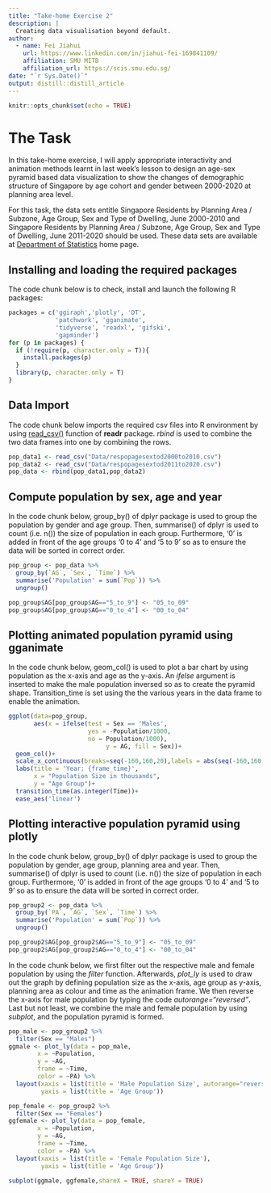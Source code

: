 ```yaml
---
title: "Take-home Exercise 2"
description: |
  Creating data visualisation beyond default.
author:
  - name: Fei Jiahui 
    url: https://www.linkedin.com/in/jiahui-fei-169841109/
    affiliation: SMU MITB
    affiliation_url: https://scis.smu.edu.sg/
date: "`r Sys.Date()`"
output: distill::distill_article
---
```


```r
knitr::opts_chunk$set(echo = TRUE)
```

# The Task
In this take-home exercise, I will apply appropriate interactivity and animation methods learnt in last week's lesson to design an age-sex pyramid based data visualization to show the changes of demographic structure of Singapore by age cohort and gender between 2000-2020 at planning area level.

For this task, the data sets entitle Singapore Residents by Planning Area / Subzone, Age Group, Sex and Type of Dwelling, June 2000-2010 and Singapore Residents by Planning Area / Subzone, Age Group, Sex and Type of Dwelling, June 2011-2020 should be used. These data sets are available at [Department of Statistics](https://www.singstat.gov.sg/) home page.

## Installing and loading the required packages
The code chunk below is to check, install and launch the following R packages:

```r
packages = c('ggiraph','plotly', 'DT',
             'patchwork', 'gganimate', 
             'tidyverse', 'readxl', 'gifski',
             'gapminder')
for (p in packages) {
  if (!require(p, character.only = T)){
    install.packages(p)
  }
  library(p, character.only = T)
}
```


## Data Import
The code chunk below imports the required csv files into R environment by using [read_csv()](https://readr.tidyverse.org/reference/read_delim.html) function of **readr** package. *rbind* is used to combine the two data frames into one by combining the rows.

```r
pop_data1 <- read_csv("Data/respopagesextod2000to2010.csv")
pop_data2 <- read_csv("Data/respopagesextod2011to2020.csv")
pop_data <- rbind(pop_data1,pop_data2)
```


## Compute population by sex, age and year
In the code chunk below, group_by() of dplyr package is used to group the population by gender and age group. Then, summarise() of dplyr is used to count (i.e. n()) the size of population in each group. Furthermore, '0' is added in front of the age groups '0 to 4' and '5 to 9' so as to ensure the data will be sorted in correct order.

```r
pop_group <- pop_data %>%
  group_by(`AG`, `Sex`, `Time`) %>%
  summarise('Population' = sum(`Pop`)) %>%
  ungroup()

pop_group$AG[pop_group$AG=="5_to_9"] <- "05_to_09"
pop_group$AG[pop_group$AG=="0_to_4"] <- "00_to_04"
```

## Plotting animated population pyramid using gganimate
In the code chunk below, geom_col() is used to plot a bar chart by using population as the x-axis and age as the y-axis. An *ifelse* argument is inserted to make the male population inversed so as to create the pyramid shape. Transition_time is set using the the various years in the data frame to enable the animation.

```r
ggplot(data=pop_group, 
       aes(x = ifelse(test = Sex == 'Males', 
                      yes = -Population/1000, 
                      no = Population/1000),
                           y = AG, fill = Sex))+
  geom_col()+
  scale_x_continuous(breaks=seq(-160,160,20),labels = abs(seq(-160,160,20)))+
  labs(title = 'Year: {frame_time}',
       x = "Population Size in thousands",
       y = "Age Group")+
  transition_time(as.integer(Time))+
  ease_aes('linear')

```


## Plotting interactive population pyramid using plotly
In the code chunk below, group_by() of dplyr package is used to group the population by gender, age group, planning area and year. Then, summarise() of dplyr is used to count (i.e. n()) the size of population in each group. Furthermore, '0' is added in front of the age groups '0 to 4' and '5 to 9' so as to ensure the data will be sorted in correct order.

```r
pop_group2 <- pop_data %>%
  group_by(`PA`, `AG`, `Sex`, `Time`) %>%
  summarise('Population' = sum(`Pop`)) %>%
  ungroup()

pop_group2$AG[pop_group2$AG=="5_to_9"] <- "05_to_09"
pop_group2$AG[pop_group2$AG=="0_to_4"] <- "00_to_04"
```


In the code chunk below, we first filter out the respective male and female population by using the *filter* function. Afterwards, *plot_ly* is used to draw out the graph by defining population size as the x-axis, age group as y-axis, planning area as colour and time as the animation frame. We then reverse the x-axis for male population by typing the code *autorange="reversed"*. Last but not least, we combine the male and female population by using *subplot*, and the population pyramid is formed.

```r
pop_male <- pop_group2 %>%
  filter(Sex == "Males")
ggmale <- plot_ly(data = pop_male,
        x = ~Population,
        y = ~AG,
        frame = ~Time,
        color = ~PA) %>%
  layout(xaxis = list(title = 'Male Population Size', autorange="reversed"),
         yaxis = list(title = 'Age Group'))

pop_female <- pop_group2 %>%
  filter(Sex == "Females")
ggfemale <- plot_ly(data = pop_female,
        x = ~Population,
        y = ~AG,
        frame = ~Time,
        color = ~PA) %>%
  layout(xaxis = list(title = 'Female Population Size'),
         yaxis = list(title = 'Age Group'))

subplot(ggmale, ggfemale,shareX = TRUE, shareY = TRUE)

```



